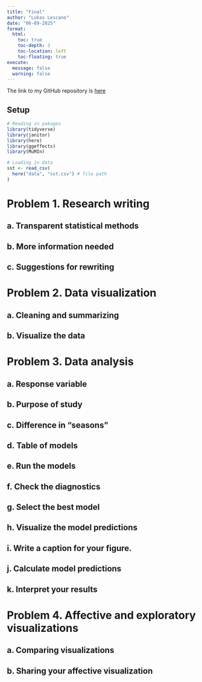 ```yaml
---
title: "Final"
author: "Lukas Lescano"
date: "06-09-2025"
format:
  html:
    toc: true
    toc-depth: 3
    toc-location: left
    toc-floating: true
execute:
  message: false
  warning: false 
---
```


The link to my GitHub repository is
[here](https://github.com/lperusa7/ENVS-193DS_spring-2025_final)

## Setup

```r
# Reading in pakages
library(tidyverse)
library(janitor)
library(here)
library(ggeffects)
library(MuMIn)

# Loading in data
sst <- read_csv(
  here("data", "sst.csv") # file path
)
```

# Problem 1. Research writing

## a. Transparent statistical methods

## b. More information needed

## c. Suggestions for rewriting


# Problem 2. Data visualization

## a. Cleaning and summarizing

## b. Visualize the data


# Problem 3. Data analysis

## a. Response variable

## b. Purpose of study

## c. Difference in “seasons”

## d. Table of models

## e. Run the models

## f. Check the diagnostics

## g. Select the best model

## h. Visualize the model predictions

## i. Write a caption for your figure.

## j. Calculate model predictions

## k. Interpret your results


# Problem 4. Affective and exploratory visualizations

## a. Comparing visualizations

## b. Sharing your affective visualization